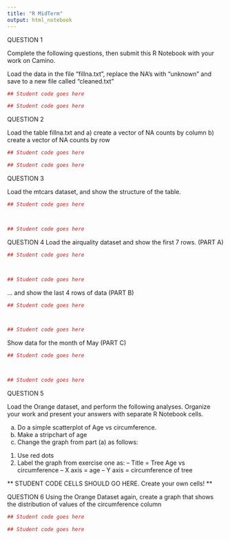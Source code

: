 ```yaml
---
title: "R MidTerm"
output: html_notebook
---
```


QUESTION 1

Complete the following questions, then submit this R Notebook with your work on Camino.

Load the data in the file "fillna.txt", replace the NA's with "unknown" and save to a new file called "cleaned.txt"
```r
## Student code goes here

## Student code goes here
```

QUESTION 2

Load the table fillna.txt and 
a) create a vector of NA counts by column
b) create a vector of NA counts by row

```r
## Student code goes here

## Student code goes here
```

QUESTION 3

Load the mtcars dataset, and show the structure of the table.

```r
## Student code goes here



## Student code goes here
```


QUESTION 4
Load the airquality dataset and show the first 7 rows. (PART A)

```r
## Student code goes here



## Student code goes here
```


... and show the last 4 rows of data (PART B)

```r
## Student code goes here



## Student code goes here
```


Show data for the month of May (PART C)

```r
## Student code goes here



## Student code goes here
```

QUESTION 5

Load the Orange dataset, and perform the following analyses. Organize your work and present your answers with separate R Notebook cells.

a. Do a simple scatterplot of Age vs circumference.
b. Make a stripchart of age
c. Change the graph from part (a) as follows:
1. Use red dots
2. Label the graph from exercise one as:
-- Title = Tree Age vs circumference
-- X axis = age
-- Y axis = circumference of tree


** STUDENT CODE CELLS SHOULD GO HERE. Create your own cells! **

QUESTION 6
Using the Orange Dataset again, create a graph that shows the distribution of values of the circumference column

```r
## Student code goes here

## Student code goes here
```


